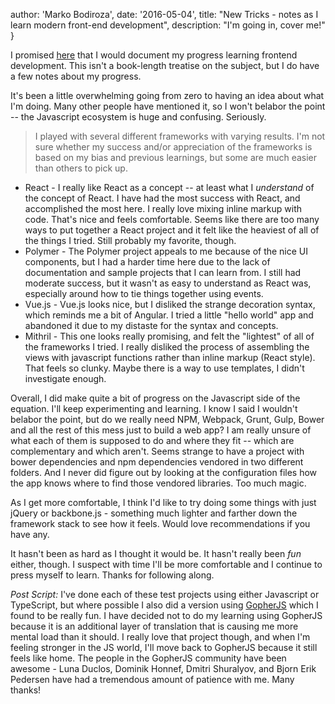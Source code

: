   author: 'Marko Bodiroza',
  date: '2016-05-04',
  title: "New Tricks - notes as I learn modern front-end development",
  description:
    "I'm going in, cover me!"
}



I promised [here](https://brianketelsen.com/opensource/) that I would document my progress learning frontend development. This isn't a book-length treatise on the subject, but I do have a few notes about my progress.

It's been a little overwhelming going from zero to having an idea about what I'm doing. Many other people have mentioned it, so I won't belabor the point -- the Javascript ecosystem is huge and confusing. Seriously.

> I played with several different frameworks with varying results. I'm not sure whether my success and/or appreciation of the frameworks is based on my bias and previous learnings, but some are much easier than others to pick up.

- React - I really like React as a concept -- at least what I _understand_ of the concept of React. I have had the most success with React, and accomplished the most here. I really love mixing inline markup with code. That's nice and feels comfortable. Seems like there are too many ways to put together a React project and it felt like the heaviest of all of the things I tried. Still probably my favorite, though.
- Polymer - The Polymer project appeals to me because of the nice UI components, but I had a harder time here due to the lack of documentation and sample projects that I can learn from. I still had moderate success, but it wasn't as easy to understand as React was, especially around how to tie things together using events.
- Vue.js - Vue.js looks nice, but I disliked the strange decoration syntax, which reminds me a bit of Angular. I tried a little "hello world" app and abandoned it due to my distaste for the syntax and concepts.
- Mithril - This one looks really promising, and felt the "lightest" of all of the frameworks I tried. I really disliked the process of assembling the views with javascript functions rather than inline markup (React style). That feels so clunky. Maybe there is a way to use templates, I didn't investigate enough.

Overall, I did make quite a bit of progress on the Javascript side of the equation. I'll keep experimenting and learning. I know I said I wouldn't belabor the point, but do we really need NPM, Webpack, Grunt, Gulp, Bower and all the rest of this mess just to build a web app? I am really unsure of what each of them is supposed to do and where they fit -- which are complementary and which aren't. Seems strange to have a project with bower dependencies and npm dependencies vendored in two different folders. And I never did figure out by looking at the configuration files how the app knows where to find those vendored libraries. Too much magic.

As I get more comfortable, I think I'd like to try doing some things with just jQuery or backbone.js - something much lighter and farther down the framework stack to see how it feels. Would love recommendations if you have any.

It hasn't been as hard as I thought it would be. It hasn't really been _fun_ either, though. I suspect with time I'll be more comfortable and I continue to press myself to learn. Thanks for following along.

_Post Script:_
I've done each of these test projects using either Javascript or TypeScript, but where possible I also did a version using [GopherJS](http://www.gopherjs.org) which I found to be really fun. I have decided not to do my learning using GopherJS because it is an additional layer of translation that is causing me more mental load than it should. I really love that project though, and when I'm feeling stronger in the JS world, I'll move back to GopherJS because it still feels like home. The people in the GopherJS community have been awesome - Luna Duclos, Dominik Honnef, Dmitri Shuralyov, and Bjorn Erik Pedersen have had a tremendous amount of patience with me. Many thanks!
